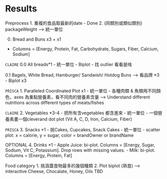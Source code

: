 # Results


Preprocess
1. 重複的食品取最新的date - Done
2. (同類別或類似類別) packageWeight --> 統一單位

0. Bread and Buns x3 + x1
- Columns = [Energy, Protein, Fat, Carbohydrate, Sugars, Fiber, Calcium, Sodium]

`CLAIRE`
0.0 All breads*1
- 統一單位
- Biplot 
- 找 outlier 看看是啥

0.1 Bagels, White Bread, Hamburger/ Sandwish/ Hotdog Buns --> 看品牌 *3
- Biplot x3 

`PRISCA`
1. Paralleled Coordinated Plot x1
- 統一單位
- 各種肉類 & 魚類用不同顏色，axes 為重點營養素，看不同肉的營養素含量
--> Understand different nutritions across different types of meats/fishes

`CLAIRE`
2. Vegetables *3-4
- 把所有含vegetables 都含進來
- 統一單位
- 一個營養素畫一個cleverand dot plot (Vit A, C, D, Iron, Calcium, Fiber)

`PRISCA`
3. Snacks *1
- 挑Cakes, Cupcakes, Snack Cakes
- 統一單位
- scatter plot: x = calorie, y = sugar, color = brandOwner or brandName

OPTIONAL 4. Drinks *1
- Apple Juice: bi-plot. Columns = [Energy, Sugar, Sodium, Vit C, Potassium]. Drop rows with missing values.
- Milk: bi-plot. Columns = [Energy, Protein, Fat]

Food category
1. 挑涵蓋食物最多的幾個種類
2. Plot biplot (熟食) --> interactive
 Cheese, Chocalate, Honey, Oils TBD
 
 






